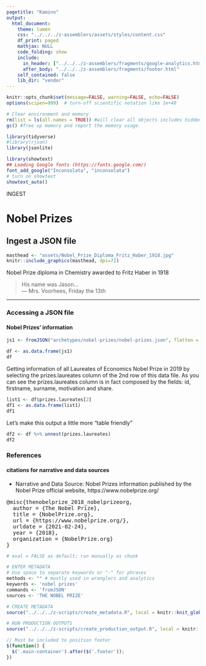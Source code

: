 ```yaml
---
pagetitle: "Kamino"
output: 
  html_document:
    theme: lumen
    css: "../../../z-assemblers/assets/styles/content.css"
    df_print: paged
    mathjax: NULL
    code_folding: show
    include:
      in_header: ["../../../z-assemblers/fragments/google-analytics.html", "../../../z-assemblers/fragments/header.html"]
      after_body: "../../../z-assemblers/fragments/footer.html"
    self_contained: false
    lib_dir: "vendor"
---
```


```r

knitr::opts_chunk$set(message=FALSE, warning=FALSE, echo=FALSE)
options(scipen=999)  # turn-off scientific notation like 1e+48

# Clear environment and memory
rm(list = ls(all.names = TRUE)) #will clear all objects includes hidden objects.
gc() #free up memory and report the memory usage.

library(tidyverse)
#library(rjson)
library(jsonlite)

library(showtext)
## Loading Google fonts (https://fonts.google.com/)
font_add_google("Inconsolata", "inconsolata")
# turn on showtext
showtext_auto()

```


<div class="activity">
INGEST  
</div>

# Nobel Prizes
## Ingest a JSON file

```r

masthead <- "assets/Nobel_Prize_Diploma_Fritz_Haber_1918.jpg"
knitr::include_graphics(masthead, dpi=72)

```

<div class="figure-text">Nobel Prize diploma in Chemistry awarded to Fritz Haber in 1918</div>

> His name was Jason...\
--- Mrs. Voorhees, Friday the 13th\


***

### Accessing a JSON file
#### Nobel Prizes' information

```r

js1 <- fromJSON("archetypes/nobel-prizes/nobel-prizes.json", flatten = FALSE)

df <- as.data.frame(js1)
df

```


Getting information of all Laureates of Economics Nobel Prize in 2019 by selecting the prizes.laureates column of the 2nd row of this data file. As you can see the prizes.laureates column is in fact composed by the fields: id, firstname, surname, motivation and share.

```r

list1 <- df$prizes.laureates[2]
df1 <- as.data.frame(list1)
df1

```

Let's make this output a little more "table friendly"

```r

df2 <- df %>% unnest(prizes.laureates)
df2

```


### References
#### citations for narrative and data sources

* Narrative and Data Source: Nobel Prizes information published by the Nobel Prize official website, https://www.nobelprize.org/

<pre>
@misc{thenobelprize_2018_nobelprizeorg,
  author = {The Nobel Prize},
  title = {NobelPrize.org},
  url = {https://www.nobelprize.org/},
  urldate = {2021-02-24},
  year = {2018},
  organization = {NobelPrize.org}
}
</pre>


```r

# eval = FALSE as default; run manually as chunk

# ENTER METADATA
# Use space to separate keywords or "-" for phrases
methods <- "" # mostly used in wranglers and analytics
keywords <- 'nobel prizes'
commands <- 'fromJSON'
sources <- 'THE NOBEL PRIZE'

# CREATE METADATA
source("../../../z-scripts/create_metadata.R", local = knitr::knit_global())

# RUN PRODUCTION OUTPUTS
source("../../../z-scripts/create_production_output.R", local = knitr::knit_global())


```


```js

// Must be included to position footer
$(function() {
  $('.main-container').after($('.footer'));
})

```

